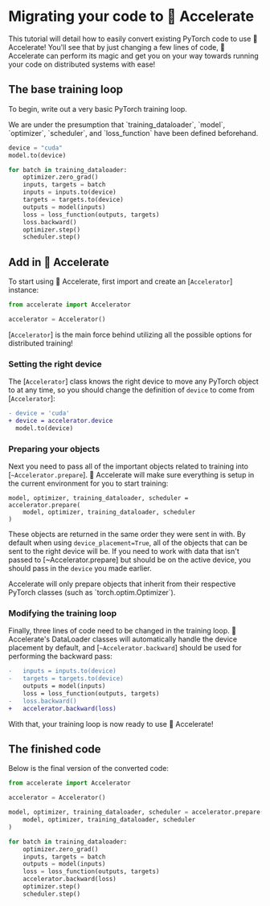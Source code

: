 <!--Copyright 2022 The HuggingFace Team. All rights reserved.

Licensed under the Apache License, Version 2.0 (the "License"); you may not use this file except in compliance with
the License. You may obtain a copy of the License at

http://www.apache.org/licenses/LICENSE-2.0

Unless required by applicable law or agreed to in writing, software distributed under the License is distributed on
an "AS IS" BASIS, WITHOUT WARRANTIES OR CONDITIONS OF ANY KIND, either express or implied. See the License for the
specific language governing permissions and limitations under the License.
-->

# Migrating your code to 🤗 Accelerate

This tutorial will detail how to easily convert existing PyTorch code to use 🤗 Accelerate!
You'll see that by just changing a few lines of code, 🤗 Accelerate can perform its magic and get you on 
your way towards running your code on distributed systems with ease!

## The base training loop

To begin, write out a very basic PyTorch training loop. 

<Tip>
We are under the presumption that `training_dataloader`, `model`, `optimizer`, `scheduler`, and `loss_function` have been defined beforehand.
</Tip>

```python
device = "cuda"
model.to(device)

for batch in training_dataloader:
    optimizer.zero_grad()
    inputs, targets = batch
    inputs = inputs.to(device)
    targets = targets.to(device)
    outputs = model(inputs)
    loss = loss_function(outputs, targets)
    loss.backward()
    optimizer.step()
    scheduler.step()
```

## Add in 🤗 Accelerate

To start using 🤗 Accelerate, first import and create an [`Accelerator`] instance:
```python
from accelerate import Accelerator

accelerator = Accelerator()
```
[`Accelerator`] is the main force behind utilizing all the possible options for distributed training!

### Setting the right device

The [`Accelerator`] class knows the right device to move any PyTorch object to at any time, so you should
change the definition of `device` to come from [`Accelerator`]:

```diff
- device = 'cuda'
+ device = accelerator.device
  model.to(device)
```

### Preparing your objects

Next you need to pass all of the important objects related to training into [`~Accelerator.prepare`]. 🤗 Accelerate will
make sure everything is setup in the current environment for you to start training:

```
model, optimizer, training_dataloader, scheduler = accelerator.prepare(
    model, optimizer, training_dataloader, scheduler
)
```
These objects are returned in the same order they were sent in with. By default when using `device_placement=True`, all of the objects that can be sent to the right device will be.
If you need to work with data that isn't passed to [~Accelerator.prepare] but should be on the active device, you should pass in the `device` you made earlier. 

<Tip warning={true}>
Accelerate will only prepare objects that inherit from their respective PyTorch classes (such as `torch.optim.Optimizer`).
</Tip>

### Modifying the training loop

Finally, three lines of code need to be changed in the training loop. 🤗 Accelerate's DataLoader classes will automatically handle the device placement by default,
and [`~Accelerator.backward`] should be used for performing the backward pass:

```diff
-   inputs = inputs.to(device)
-   targets = targets.to(device)
    outputs = model(inputs)
    loss = loss_function(outputs, targets)
-   loss.backward()
+   accelerator.backward(loss)
```

With that, your training loop is now ready to use 🤗 Accelerate!

## The finished code

Below is the final version of the converted code: 

```python
from accelerate import Accelerator

accelerator = Accelerator()

model, optimizer, training_dataloader, scheduler = accelerator.prepare(
    model, optimizer, training_dataloader, scheduler
)

for batch in training_dataloader:
    optimizer.zero_grad()
    inputs, targets = batch
    outputs = model(inputs)
    loss = loss_function(outputs, targets)
    accelerator.backward(loss)
    optimizer.step()
    scheduler.step()
```

